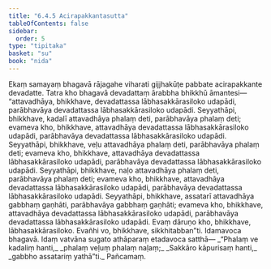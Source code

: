 ```yaml
---
title: "6.4.5 Acirapakkantasutta"
tableOfContents: false
sidebar:
  order: 5
type: "tipitaka"
basket: "su"
book: "nida"
---
```



<DynamicBreadcrumb />

<Division number="184" book="nida" bookNo="12" page="435">

<Paragraph number="1092" book="nida">
Ekaṃ samayaṃ bhagavā rājagahe viharati gijjhakūṭe pabbate acirapakkante devadatte. Tatra kho bhagavā devadattaṃ ārabbha bhikkhū āmantesi—  “attavadhāya, bhikkhave, devadattassa lābhasakkārasiloko udapādi, parābhavāya devadattassa lābhasakkārasiloko udapādi.
</Paragraph>

<Paragraph number="1093" book="nida">
Seyyathāpi, bhikkhave, kadalī attavadhāya phalaṃ deti, parābhavāya phalaṃ deti; evameva kho, bhikkhave, attavadhāya devadattassa lābhasakkārasiloko udapādi, parābhavāya devadattassa lābhasakkārasiloko udapādi.
</Paragraph>

<Paragraph number="1094" book="nida">
Seyyathāpi, bhikkhave, veḷu attavadhāya phalaṃ deti, parābhavāya phalaṃ deti; evameva kho, bhikkhave, attavadhāya devadattassa lābhasakkārasiloko udapādi, parābhavāya devadattassa lābhasakkārasiloko udapādi.
</Paragraph>

<Paragraph number="1095" book="nida">
Seyyathāpi, bhikkhave, naḷo attavadhāya phalaṃ deti, parābhavāya phalaṃ deti; evameva kho, bhikkhave, attavadhāya devadattassa lābhasakkārasiloko udapādi, parābhavāya devadattassa lābhasakkārasiloko udapādi.
</Paragraph>

<Paragraph number="1096" book="nida">
Seyyathāpi, bhikkhave, assatarī attavadhāya gabbhaṃ gaṇhāti, parābhavāya gabbhaṃ gaṇhāti; evameva kho, bhikkhave, attavadhāya devadattassa lābhasakkārasiloko udapādi, parābhavāya devadattassa lābhasakkārasiloko udapādi. Evaṃ dāruṇo kho, bhikkhave, lābhasakkārasiloko. Evañhi vo, bhikkhave, sikkhitabban”ti.
</Paragraph>

<Paragraph number="1097" book="nida">
Idamavoca bhagavā. Idaṃ vatvāna sugato athāparaṃ etadavoca satthā—
</Paragraph>

<Paragraph number="1098" type="verses" book="nida">
_“Phalaṃ ve kadaliṃ hanti,_  
_phalaṃ veḷuṃ phalaṃ naḷaṃ;_  
_Sakkāro kāpurisaṃ hanti,_  
_gabbho assatariṃ yathā”ti._  


</Paragraph>
</Division>

<Paragraph number="1099" type="center" book="nida">
Pañcamaṃ.
</Paragraph>